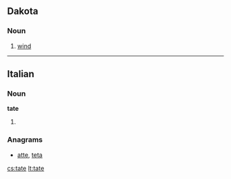 {{also|täte}}
==Dakota==

===Noun===
{{infl|dak|noun}}

# [[wind]]

----

==Italian==

===Noun===
'''tate''' {{f}}

# {{plural of|[[tata]]|lang=Italian}}

===Anagrams===
* [[atte#Italian|atte]], [[teta#Italian|teta]]

[[cs:tate]]
[[lt:tate]]